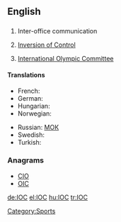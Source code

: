 ==English==

==={{Abbreviation}}===
{{en-abbr}}

# {{business}} Inter-office communication
# {{computing}} [[w:Inversion of Control|Inversion of Control]]
# {{sports}} [[w:International Olympic Committee|International Olympic Committee]]

====Translations====
{{trans-top|International Olympic Committee}}
* French: {{t+|fr|CIO}}
* German: {{t+|de|IOK}}
* Hungarian: {{t+|hu|NOB}}
* Norwegian: {{t+|no|IOK}}
{{trans-mid}}
* Russian: [[МОК]]
* Swedish: {{t+|sv|IOK}}
* Turkish: {{t+|tr|UOK}}
{{trans-bottom}}

===Anagrams===
* [[CIO#English|CIO]] 
* [[OIC#English|OIC]]

<!--Categories-->
[[Category:Sports]]

<!--Interwikies-->
[[de:IOC]]
[[el:IOC]]
[[hu:IOC]]
[[tr:IOC]]